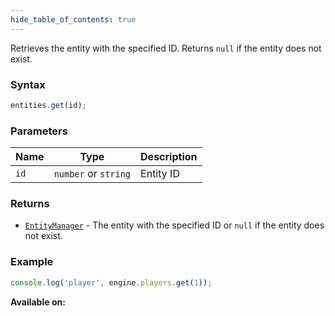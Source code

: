 ```yaml
---
hide_table_of_contents: true
---
```



Retrieves the entity with the specified ID. Returns `null` if the entity does not exist.

### Syntax

```js
entities.get(id);
```

### Parameters

| Name | Type                 | Description |
| ---- | -------------------- | ----------- |
| `id` | `number` or `string` | Entity ID   |

### Returns

- [`EntityManager`](/sdk/types/EntityManager) - The entity with the specified ID or `null` if the entity does not exist.

### Example

```js
console.log('player', engine.players.get(1));
```

**Available on:** <ClientTag /> <ServerTag />
